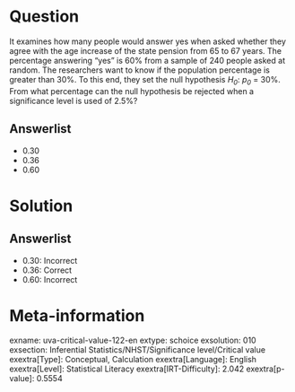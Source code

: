 Question
========

It examines how many people would answer yes when asked whether they agree with the age increase of the state pension from 65 to 67 years. The percentage answering "yes" is 60% from a sample of 240 people asked at random. The researchers want to know if the population percentage is greater than 30%. To this end, they set the null hypothesis *H~0~*: *p~0~* = 30%. From what percentage can the null hypothesis be rejected when a significance level is used of 2.5%?

Answerlist
----------

* 0.30
* 0.36
* 0.60

Solution
========

Answerlist
----------

* 0.30: Incorrect
* 0.36: Correct
* 0.60: Incorrect

Meta-information
================
exname: uva-critical-value-122-en
extype: schoice
exsolution: 010
exsection: Inferential Statistics/NHST/Significance level/Critical value
exextra[Type]: Conceptual, Calculation
exextra[Language]: English
exextra[Level]: Statistical Literacy
exextra[IRT-Difficulty]: 2.042
exextra[p-value]: 0.5554
